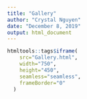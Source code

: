 ```yaml
---
title: "Gallery"
author: "Crystal Nguyen"
date: "December 8, 2019"
output: html_document
---
```

<!-- <div align="middle"> -->

<!-- ```{r render_gallery} -->
<!-- library(tidyverse) -->
<!-- images <- data.frame(src = list.files('img')) %>%  -->
<!--   mutate(src = as.character(src), -->
<!--          txt = "A", -->
<!--          date = as.Date("2019-10-01"), -->
<!--          time = 0, -->
<!--          msec = substr(src, 1, nchar(src) - 4), -->
<!--          key = msec) -->
<!-- lightbox_gallery(images, 'gallery', display = T) -->
<!-- ``` -->

<!-- </div> -->

```r
htmltools::tags$iframe(
    src="Gallery.html",
    width="750", 
    height="450",
    seamless="seamless", 
    frameBorder="0"
  )
```